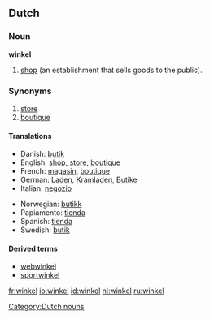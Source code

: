 ==Dutch==
===Noun===
'''winkel''' {{m}}

# [[shop]] (an establishment that sells goods to the public).

===Synonyms===

# [[store]]
# [[boutique]]

====Translations====
{{trans-top|shop (an establishment that sells goods to the public)}}
* Danish: [[butik]]
* English: [[shop]], [[store]], [[boutique]]
* French: [[magasin]], [[boutique]]
* German: [[Laden]], [[Kramladen]], [[Butike]]
* Italian: [[negozio]]
{{trans-mid}}
* Norwegian: [[butikk]]
* Papiamento: [[tienda]]
* Spanish: [[tienda]]
* Swedish: [[butik]]
{{trans-bottom}}

====Derived terms====
* [[webwinkel]]
* [[sportwinkel]]

[[Category:Dutch nouns]]

[[fr:winkel]]
[[io:winkel]]
[[id:winkel]]
[[nl:winkel]]
[[ru:winkel]]